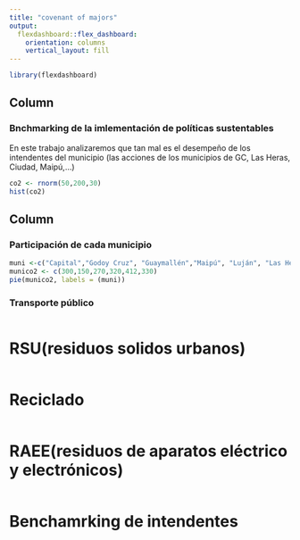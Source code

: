 ---
title: "covenant of majors"
output: 
  flexdashboard::flex_dashboard:
    orientation: columns
    vertical_layout: fill
---

```{r setup, include=FALSE}
library(flexdashboard)
```

Column {data-width=650}
-----------------------------------------------------------------------

### Bnchmarking de la imlementación de políticas sustentables

En este trabajo analizaremos que tan mal es el desempeño de los intendentes del municipio (las acciones de los municipios de GC, Las Heras, Ciudad, Maipú,...)


```{r}
co2 <- rnorm(50,200,30)
hist(co2)

```

Column {data-width=350}
-----------------------------------------------------------------------

### Participación de cada municipio


```{r}
muni <-c("Capital","Godoy Cruz", "Guaymallén","Maipú", "Luján", "Las Heras")
munico2 <- c(300,150,270,320,412,330)
pie(munico2, labels = (muni))
```

### Transporte público

```{r}

```

RSU(residuos solidos urbanos)
===========
```{r}

```
Reciclado 
===========
```{r}

```
RAEE(residuos de aparatos eléctrico y electrónicos) 
==========

```{r}

```

Benchamrking de intendentes
=====



